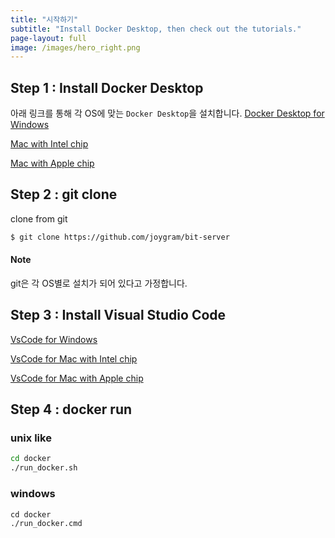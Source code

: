 ```yaml
---
title: "시작하기"
subtitle: "Install Docker Desktop, then check out the tutorials."
page-layout: full
image: /images/hero_right.png
---
```


## Step 1 : Install Docker Desktop
아래 링크를 통해 각 OS에 맞는 `Docker Desktop`을 설치합니다. 
[Docker Desktop for Windows](https://desktop.docker.com/win/main/amd64/Docker%20Desktop%20Installer.exe){.btn-action-primary .btn-action .btn .btn-success .btn-lg role="button"}

[Mac with Intel chip](https://desktop.docker.com/mac/main/amd64/Docker.dmg){.btn-action-primary .btn-action .btn .btn-success .btn-lg role="button"} 

[Mac with Apple chip](https://desktop.docker.com/mac/main/arm64/Docker.dmg){.btn-action-primary .btn-action .btn .btn-success .btn-lg role="button"}

## Step 2 : git clone

clone from git 

```bash
$ git clone https://github.com/joygram/bit-server
```
::: callout-note
#### Note
git은 각 OS별로 설치가 되어 있다고 가정합니다. 
:::

## Step 3 : Install Visual Studio Code 

[VsCode for Windows](https://code.visualstudio.com/sha/download?build=stable&os=win32-x64-user){.btn-action-primary .btn-action .btn .btn-success .btn-lg role="button"}

[VsCode for Mac with Intel chip](https://code.visualstudio.com/sha/download?build=stable&os=darwin){.btn-action-primary .btn-action .btn .btn-success .btn-lg role="button"}


[VsCode for Mac with Apple chip](https://code.visualstudio.com/sha/download?build=stable&os=darwin-arm64){.btn-action-primary .btn-action .btn .btn-success .btn-lg role="button"}


## Step 4 : docker run

### unix like 

```.bash
cd docker
./run_docker.sh
```

### windows 

```.powershell
cd docker 
./run_docker.cmd 
```



